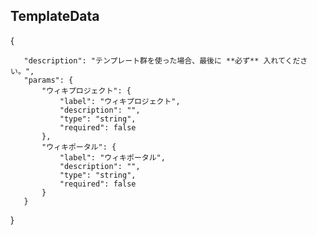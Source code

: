 == TemplateData ==
{{TemplateDataHeader}}
<templatedata>
{
	"description": "{{Template:Infobox animanga}}テンプレート群を使った場合、最後に **必ず** 入れてください。",
	"params": {
		"ウィキプロジェクト": {
			"label": "ウィキプロジェクト",
			"description": "",
			"type": "string",
			"required": false
		},
		"ウィキポータル": {
			"label": "ウィキポータル",
			"description": "",
			"type": "string",
			"required": false
		}
	}
}
</templatedata>
